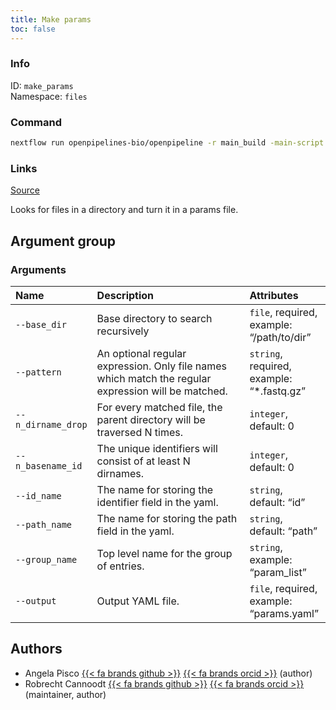 ```yaml
---
title: Make params
toc: false
---
```


::: {.column-margin}

### Info

ID: `make_params`  
Namespace: `files`

### Command

```bash
nextflow run openpipelines-bio/openpipeline -r main_build -main-script target/nextflow/files/make_params/main.nf --help
```

### Links
[Source](https://github.com/openpipelines-bio/openpipeline/blob/main/src/files/make_params){.btn-action .btn-sm .btn-info .btn role="button"}
:::

Looks for files in a directory and turn it in a params file.

## Argument group

### Arguments



:::{.column-body-outset}
|Name               |Description                                                                                         |Attributes                                |
|:------------------|:---------------------------------------------------------------------------------------------------|:-----------------------------------------|
|`--base_dir`       |Base directory to search recursively                                                                |`file`, required, example: "/path/to/dir" |
|`--pattern`        |An optional regular expression. Only file names which match the regular expression will be matched. |`string`, required, example: "*.fastq.gz" |
|`--n_dirname_drop` |For every matched file, the parent directory will be traversed N times.                             |`integer`, default: 0                     |
|`--n_basename_id`  |The unique identifiers will consist of at least N dirnames.                                         |`integer`, default: 0                     |
|`--id_name`        |The name for storing the identifier field in the yaml.                                              |`string`, default: "id"                   |
|`--path_name`      |The name for storing the path field in the yaml.                                                    |`string`, default: "path"                 |
|`--group_name`     |Top level name for the group of entries.                                                            |`string`, example: "param_list"           |
|`--output`         |Output YAML file.                                                                                   |`file`, required, example: "params.yaml"  |
:::

## Authors

 * Angela Pisco [{{< fa brands github >}}](https://github.com/aopisco) [{{< fa brands orcid >}}](https://orcid.org/0000-0003-0142-2355) (author)
 * Robrecht Cannoodt [{{< fa brands github >}}](https://github.com/rcannood) [{{< fa brands orcid >}}](https://orcid.org/0000-0003-3641-729X) (maintainer, author)
